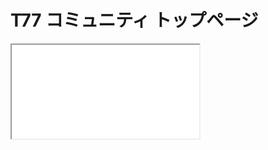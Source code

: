 # T77 コミュニティ トップページ

<iframe
  src="/index.html"
  style={{ width: '100%', height: '100vh', border: 'none' }}
  title="Webflow Output"
/>
